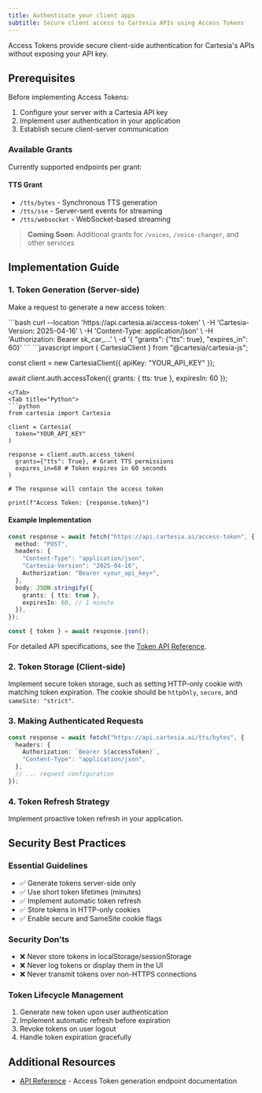 ```yaml
---
title: Authenticate your client apps
subtitle: Secure client access to Cartesia APIs using Access Tokens
---
```


Access Tokens provide secure client-side authentication for Cartesia's APIs without exposing your API key.

## Prerequisites

Before implementing Access Tokens:

1. Configure your server with a Cartesia API key
2. Implement user authentication in your application
3. Establish secure client-server communication

### Available Grants

Currently supported endpoints per grant:

#### TTS Grant

- `/tts/bytes` - Synchronous TTS generation
- `/tts/sse` - Server-sent events for streaming
- `/tts/websocket` - WebSocket-based streaming

> **Coming Soon**: Additional grants for `/voices`, `/voice-changer`, and other services

## Implementation Guide

### 1. Token Generation (Server-side)

Make a request to generate a new access token:

<Tabs>
  <Tab title="cURL">
  ```bash
  curl --location 'https://api.cartesia.ai/access-token' \
    -H 'Cartesia-Version: 2025-04-16' \
    -H 'Content-Type: application/json' \
    -H 'Authorization: Bearer sk_car_...' \
    -d '{ "grants": {"tts": true}, "expires_in": 60}'
  ```
</Tab>
<Tab title="JavaScript">
```javascript
import { CartesiaClient } from "@cartesia/cartesia-js";

const client = new CartesiaClient({ apiKey: "YOUR_API_KEY" });

await client.auth.accessToken({
  grants: {
    tts: true
  },
  expiresIn: 60
});

````
</Tab>
<Tab title="Python">
```python
from cartesia import Cartesia

client = Cartesia(
  token="YOUR_API_KEY"
)

response = client.auth.access_token(
  grants={"tts": True}, # Grant TTS permissions
  expires_in=60 # Token expires in 60 seconds
)

# The response will contain the access token

print(f"Access Token: {response.token}")

````

</Tab>
</Tabs>

#### Example Implementation

```typescript
const response = await fetch("https://api.cartesia.ai/access-token", {
  method: "POST",
  headers: {
    "Content-Type": "application/json",
    "Cartesia-Version": "2025-04-16",
    Authorization: "Bearer <your_api_key>",
  },
  body: JSON.stringify({
    grants: { tts: true },
    expiresIn: 60, // 1 minute
  }),
});

const { token } = await response.json();
```

For detailed API specifications, see the [Token API Reference](/2025-04-16/api-reference/auth/access-token).

### 2. Token Storage (Client-side)

Implement secure token storage, such as setting HTTP-only cookie with matching token expiration. The cookie should be `httpOnly`, `secure`, and `sameSite: "strict"`.

### 3. Making Authenticated Requests

```typescript
const response = await fetch("https://api.cartesia.ai/tts/bytes", {
  headers: {
    Authorization: `Bearer ${accessToken}`,
    "Content-Type": "application/json",
  },
  // ... request configuration
});
```

### 4. Token Refresh Strategy

Implement proactive token refresh in your application.

## Security Best Practices

### Essential Guidelines

- ✅ Generate tokens server-side only
- ✅ Use short token lifetimes (minutes)
- ✅ Implement automatic token refresh
- ✅ Store tokens in HTTP-only cookies
- ✅ Enable secure and SameSite cookie flags

### Security Don'ts

- ❌ Never store tokens in localStorage/sessionStorage
- ❌ Never log tokens or display them in the UI
- ❌ Never transmit tokens over non-HTTPS connections

### Token Lifecycle Management

1. Generate new token upon user authentication
2. Implement automatic refresh before expiration
3. Revoke tokens on user logout
4. Handle token expiration gracefully

## Additional Resources

- [API Reference](/2025-04-16/api-reference/auth/access-token) - Access Token generation endpoint documentation
